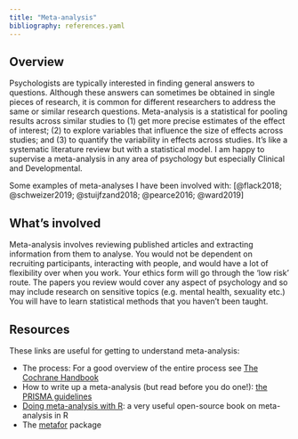 ```yaml
---
title: "Meta-analysis"
bibliography: references.yaml
---
```


## Overview

Psychologists are typically interested in finding general answers to questions. Although these answers can sometimes be obtained in single pieces of research, it is common for different researchers to address the same or similar research questions. Meta-analysis is a statistical for pooling results across similar studies to (1) get more precise estimates of the effect of interest; (2) to explore variables that influence the size of effects across studies; and (3) to quantify the variability in effects across studies. It's like a systematic literature review but with a statistical model. I am happy to supervise a meta-analysis in any area of psychology but especially Clinical and Developmental.

Some examples of meta-analyses I have been involved with: [@flack2018; @schweizer2019; @stuijfzand2018; @pearce2016; @ward2019]

## What's involved

Meta-analysis involves reviewing published articles and extracting information from them to analyse. You would not be dependent on recruiting participants, interacting with people, and would have a lot of flexibility over when you work. Your ethics form will go through the 'low risk' route. The papers you review would cover any aspect of psychology and so may include research on sensitive topics (e.g. mental health, sexuality etc.) You will have to learn statistical methods that you haven't been taught.

## Resources

These links are useful for getting to understand meta-analysis:

- The process: For a good overview of the entire process see [The Cochrane Handbook](https://training.cochrane.org/handbook/current)
- How to write up a meta-analysis (but read before you do one!): [the PRISMA guidelines](http://prisma-statement.org)
- [Doing meta-analysis with R](https://bookdown.org/MathiasHarrer/Doing_Meta_Analysis_in_R/): a very useful open-source book on meta-analysis in R
- The [metafor](https://wviechtb.github.io/metafor/) package


